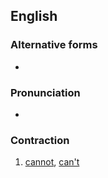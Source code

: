==English==

===Alternative forms===
* {{l|en|cannit}}

===Pronunciation===
* {{a|Geordie}} {{IPA|/kænɛt/|lang=en}}

===Contraction===
{{en-cont}}

# {{lb|en|Geordie}} [[cannot]], [[can't]]